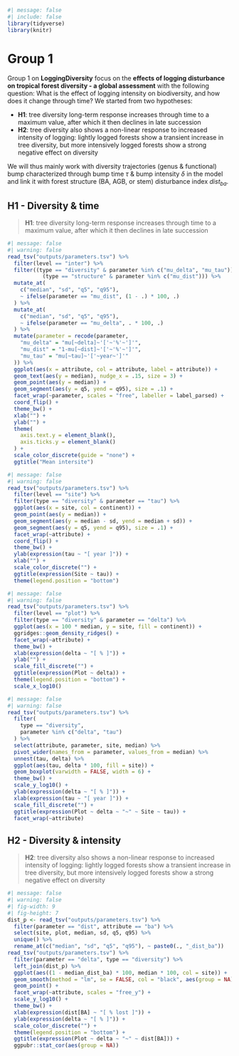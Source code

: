 ```r
#| message: false
#| include: false
library(tidyverse)
library(knitr)
```

# Group 1 {.unnumbered}

Group 1 on **LoggingDiversity** focus on the **effects of logging disturbance on tropical forest diversity - a global assessment** with the following question: What is the effect of logging intensity on biodiversity, and how does it change through time? We started from two hypotheses:

-   **H1**: tree diversity long-term response increases through time to a maximum value, after which it then declines in late succession
-   **H2**: tree diversity also shows a non-linear response to increased intensity of logging: lightly logged forests show a transient increase in tree diversity, but more intensively logged forests show a strong negative effect on diversity

We will thus mainly work with diversity trajectories (genus & functional) bump characterized through bump time $\tau$ & bump intensity $\delta$ in the model and link it with forest structure (BA, AGB, or stem) disturbance index $dist_{ba}$.

## H1 - Diversity & time

> **H1**: tree diversity long-term response increases through time to a maximum value, after which it then declines in late succession

```r
#| message: false
#| warning: false
read_tsv("outputs/parameters.tsv") %>%
  filter(level == "inter") %>%
  filter((type == "diversity" & parameter %in% c("mu_delta", "mu_tau")) |
           (type == "structure" & parameter %in% c("mu_dist"))) %>%
  mutate_at(
    c("median", "sd", "q5", "q95"),
    ~ ifelse(parameter == "mu_dist", (1 - .) * 100, .)
  ) %>%
  mutate_at(
    c("median", "sd", "q5", "q95"),
    ~ ifelse(parameter == "mu_delta", . * 100, .)
  ) %>%
  mutate(parameter = recode(parameter,
    "mu_delta" = "mu[~delta]~'['~'%'~']'",
    "mu_dist" = "1-mu[~dist]~'['~'%'~']'",
    "mu_tau" = "mu[~tau]~'['~year~']'"
  )) %>%
  ggplot(aes(x = attribute, col = attribute, label = attribute)) +
  geom_text(aes(y = median), nudge_x = .15, size = 3) +
  geom_point(aes(y = median)) +
  geom_segment(aes(y = q5, yend = q95), size = .1) +
  facet_wrap(~parameter, scales = "free", labeller = label_parsed) +
  coord_flip() +
  theme_bw() +
  xlab("") +
  ylab("") +
  theme(
    axis.text.y = element_blank(),
    axis.ticks.y = element_blank()
  ) +
  scale_color_discrete(guide = "none") +
  ggtitle("Mean intersite")
```

```r
#| message: false
#| warning: false
read_tsv("outputs/parameters.tsv") %>%
  filter(level == "site") %>%
  filter(type == "diversity" & parameter == "tau") %>%
  ggplot(aes(x = site, col = continent)) +
  geom_point(aes(y = median)) +
  geom_segment(aes(y = median - sd, yend = median + sd)) +
  geom_segment(aes(y = q5, yend = q95), size = .1) +
  facet_wrap(~attribute) +
  coord_flip() +
  theme_bw() +
  ylab(expression(tau ~ "[ year ]")) +
  xlab("") +
  scale_color_discrete("") +
  ggtitle(expression(Site ~ tau)) +
  theme(legend.position = "bottom")
```

```r
#| message: false
#| warning: false
read_tsv("outputs/parameters.tsv") %>%
  filter(level == "plot") %>%
  filter(type == "diversity" & parameter == "delta") %>%
  ggplot(aes(x = 100 * median, y = site, fill = continent)) +
  ggridges::geom_density_ridges() +
  facet_wrap(~attribute) +
  theme_bw() +
  xlab(expression(delta ~ "[ % ]")) +
  ylab("") +
  scale_fill_discrete("") +
  ggtitle(expression(Plot ~ delta)) +
  theme(legend.position = "bottom") +
  scale_x_log10()
```

```r
#| message: false
#| warning: false
read_tsv("outputs/parameters.tsv") %>%
  filter(
    type == "diversity",
    parameter %in% c("delta", "tau")
  ) %>%
  select(attribute, parameter, site, median) %>%
  pivot_wider(names_from = parameter, values_from = median) %>%
  unnest(tau, delta) %>%
  ggplot(aes(tau, delta * 100, fill = site)) +
  geom_boxplot(varwidth = FALSE, width = 6) +
  theme_bw() +
  scale_y_log10() +
  ylab(expression(delta ~ "[ % ]")) +
  xlab(expression(tau ~ "[ year ]")) +
  scale_fill_discrete("") +
  ggtitle(expression(Plot ~ delta ~ "~" ~ Site ~ tau)) +
  facet_wrap(~attribute)
```

## H2 - Diversity & intensity

> **H2**: tree diversity also shows a non-linear response to increased intensity of logging: lightly logged forests show a transient increase in tree diversity, but more intensively logged forests show a strong negative effect on diversity

```r
#| message: false
#| warning: false
#| fig-width: 9
#| fig-height: 7
dist_p <- read_tsv("outputs/parameters.tsv") %>%
  filter(parameter == "dist", attribute == "ba") %>%
  select(site, plot, median, sd, q5, q95) %>%
  unique() %>%
  rename_at(c("median", "sd", "q5", "q95"), ~ paste0(., "_dist_ba"))
read_tsv("outputs/parameters.tsv") %>%
  filter(parameter == "delta", type == "diversity") %>%
  left_join(dist_p) %>%
  ggplot(aes((1 - median_dist_ba) * 100, median * 100, col = site)) +
  geom_smooth(method = "lm", se = FALSE, col = "black", aes(group = NA)) +
  geom_point() +
  facet_wrap(~attribute, scales = "free_y") +
  scale_y_log10() +
  theme_bw() +
  xlab(expression(dist[BA] ~ "[ % lost ]")) +
  ylab(expression(delta ~ "[ % ]")) +
  scale_color_discrete("") +
  theme(legend.position = "bottom") +
  ggtitle(expression(Plot ~ delta ~ "~" ~ dist[BA])) +
  ggpubr::stat_cor(aes(group = NA))
```

